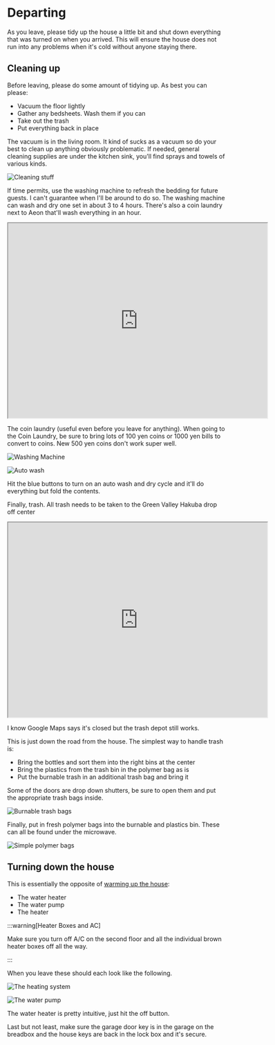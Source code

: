 # Departing

As you leave, please tidy up the house a little bit and shut down everything
that was turned on when you arrived.  This will ensure the house does not run
into any problems when it's cold without anyone staying there.

## Cleaning up

Before leaving, please do some amount of tidying up.  As best you can please:

* Vacuum the floor lightly
* Gather any bedsheets.  Wash them if you can
* Take out the trash
* Put everything back in place

The vacuum is in the living room.  It kind of sucks as a vacuum so do your best
to clean up anything obviously problematic.  If needed, general cleaning
supplies are under the kitchen sink, you'll find sprays and towels of various
kinds.

![Cleaning stuff](/img/IMG_4014.png)

If time permits, use the washing machine to refresh the bedding for future
guests.  I can't guarantee when I'll be around to do so.  The washing machine
can wash and dry one set in about 3 to 4 hours.  There's also a coin laundry
next to Aeon that'll wash everything in an hour.

<iframe src="https://www.google.com/maps/embed?pb=!1m18!1m12!1m3!1d7798.283699928914!2d137.84809829474187!3d36.692195574905526!2m3!1f0!2f0!3f0!3m2!1i1024!2i768!4f13.1!3m3!1m2!1s0x5ff7d1a1d5506f1d%3A0x596dd5356f9e63bc!2z5paw44O75rSX5r-v55Sf5rS7IOeZvemmrOW6lw!5e0!3m2!1sen!2sjp!4v1706071448624!5m2!1sen!2sjp" width="600" height="450" style={{border:0}} allowFullScreen="" loading="lazy" referrerPolicy="no-referrer-when-downgrade"></iframe>

The coin laundry (useful even before you leave for anything).  When going to
the Coin Laundry, be sure to bring lots of 100 yen coins or 1000 yen bills to
convert to coins.  New 500 yen coins don't work super well.

![Washing Machine](/img/IMG_4015.png)

![Auto wash](/img/IMG_4016.png)

Hit the blue buttons to turn on an auto wash and dry cycle and it'll do
everything but fold the contents.

Finally, trash.  All trash needs to be taken to the Green Valley Hakuba drop off center 

<iframe src="https://www.google.com/maps/embed?pb=!1m18!1m12!1m3!1d307.9845098217119!2d137.85149960109538!3d36.67765349007996!2m3!1f0!2f0!3f0!3m2!1i1024!2i768!4f13.1!3m3!1m2!1s0x5ff7d1bfdd68d0e7%3A0x6e5259cc6d662911!2sGreen%20Valley%20Hakuba!5e0!3m2!1sen!2sjp!4v1706071132446!5m2!1sen!2sjp" width="600" height="450" style={{border:0}} allowFullScreen="" loading="lazy" referrerPolicy="no-referrer-when-downgrade"></iframe>

I know Google Maps says it's closed but the trash depot still works.

This is just down the road from the house.  The simplest way to handle trash is:
* Bring the bottles and sort them into the right bins at the center
* Bring the plastics from the trash bin in the polymer bag as is
* Put the burnable trash in an additional trash bag and bring it

Some of the doors are drop down shutters, be sure to open them and put the
appropriate trash bags inside.

![Burnable trash bags](/img/IMG_4013.png)

Finally, put in fresh polymer bags into the burnable and plastics bin.  These
can all be found under the microwave.

![Simple polymer bags](/img/IMG_4012.png)

## Turning down the house

This is essentially the opposite of [warming up the
house](/docs/the-stay/arriving#warming-up-the-house):

* The water heater
* The water pump
* The heater

:::warning[Heater Boxes and AC]

Make sure you turn off A/C on the second floor and all the individual brown
heater boxes off all the way.

:::

When you leave these should each look like the following.

![The heating system](/img/IMG_3999.png)

![The water pump](/img/IMG_4002.png)

The water heater is pretty intuitive, just hit the off button.

Last but not least, make sure the garage door key is in the garage on the
breadbox and the house keys are back in the lock box and it's secure.
